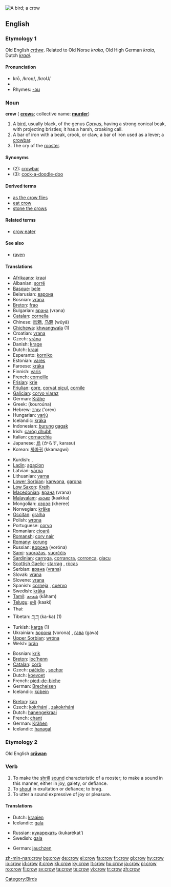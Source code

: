 {{see|Crow}}
[[Image:Corvus brachyrhynchos 2.jpg|thumb|A bird; a crow]]
{{wikipedia}}
==English==

===Etymology 1===
Old English ''[[crāwe]]''. Related to Old Norse ''kraka'', Old High German ''kraia'', Dutch ''[[kraai]]''.

====Pronunciation====
{{rfc-level|check placement of Pronunciation}}
* krō, /kroʊ/, /kroU/
* {{audio|en-us-crow.ogg|Audio (US)}}
* Rhymes: [[Rhymes:English:-əʊ|-əʊ]]

===Noun===
'''crow''' ({{p}} '''[[crows]]'''; collective name: '''[[murder]]''')

# A [[bird]], usually black, of the genus ''[[Corvus]]'', having a strong conical beak, with projecting bristles; it has a harsh, croaking call.
# A bar of iron with a beak, crook, or claw; a bar of iron used as a lever; a [[crowbar]].
# The cry of the [[rooster]].

====Synonyms====
* (2): [[crowbar]]
* (3): [[cock-a-doodle-doo]]

====Derived terms====
* [[as the crow flies]]
* [[eat crow]]
* [[stone the crows]]

====Related terms====
* [[crow eater]]

====See also====
* [[raven]]

====Translations====
{{trans-top|the bird}}
* [[Afrikaans]]: [[kraai]]
* Albanian: [[sorrë]] {{f}}
* [[Basque]]: [[bele]]
* Belarusian: [[варона]] {{f}}
* Bosnian: [[vrana]] {{f}}
* [[Breton]]: [[frao]] {{f}}
* Bulgarian: [[врана]] (vrana) {{f}}
* [[Catalan]]: [[cornella]] {{f}}
* Chinese: [[烏鴉]], [[乌鸦]] (wūyā)
* [[Chichewa]]: [[khwangwala]] (1)
* Croatian: [[vrana]] {{f}}
* Czech: [[vrána]] {{f}}
* Danish: [[krage]] {{g|Danish}}
* Dutch: [[kraai]] {{m}}
* Esperanto: [[korniko]]
* Estonian: [[vares]]
* Faroese: [[kráka]] {{f}}
* Finnish: [[varis]]
* French: [[corneille]] {{f}}
* [[Frisian]]: [[krie]] {{g|Frisian}}
* [[Friulian]]: [[çore]], [[corvat piçul]], [[cornile]]
* [[Galician]]: [[corvo viaraz]] {{m}}
* German: [[Krähe]] {{f}}
* Greek: {{t|el|κουρούνα|f|}} (kouroúna)
* Hebrew: [[עורב]] ('orev) {{m}}
* Hungarian: [[varjú]]
* Icelandic: [[kráka]] {{f}}
* Indonesian: [[burung]] [[gagak]]
* Irish: [[caróg dhubh]] {{f}}
* Italian: [[cornacchia]] {{f}}
* Japanese: [[烏]] (からす, karasu)
* Korean: [[까마귀]] (kkamagwi)
{{trans-mid}}
* Kurdish: {{KUchar|[[قه‌ل]]}}, {{KUchar|[[قه‌له‌ڕه‌ش]]}}
* [[Ladin]]: [[agacion]]
* Latvian: [[vārna]] {{f}}
* Lithuanian: [[varna]] {{f}}
* [[Lower Sorbian]]: [[karwona]], [[garona]]
* [[Low Saxon]]: [[Kreih]] {{f}}
* [[Macedonian]]: [[врана]] (vrana) {{f}}
* [[Malayalam]]: [[കാക്ക]] (kaakka)
* Mongolian: [[хэрээ]] (kheree)
* Norwegian: [[kråke]] {{f}}
* [[Occitan]]: [[gralha]] {{f}}
* Polish: [[wrona]] {{f}}
* Portuguese: [[corvo]] {{m}}
* Romanian: [[cioară]] {{f}}
* [[Romansh]]: [[corv nair]]
* [[Romany]]: [[korung]] {{m}}
* Russian: [[ворона]] (voróna) {{f}}
* [[Sami]]: [[vuoražas]], [[vuorččis]]
* [[Sardinian]]: [[carroga]], [[corrancra]], [[corronca]], [[giacu]]
* [[Scottish Gaelic]]: [[starrag]] {{f}}, [[ròcas]] {{m}}
* Serbian: [[врана]] ([[vrana]]) {{f}}
* Slovak: [[vrana#Slovak|vrana]] {{f}}
* Slovene: [[vrana]] {{f}}
* Spanish: [[corneja]] {{f}}, [[cuervo]] {{m}}
* Swedish: [[kråka]] {{c}}
* [[Tamil]]: [[காகம்]] (kāham)
* [[Telugu]]: [[కాకి]] (kaaki)
* Thai: {{THchar|[[กา]]}}
* Tibetan: [[ཀ་ཀ]] (ka-ka) (1)
* Turkish: [[karga]] (1)
* Ukrainian: [[ворона]] (vorona) {{f}}, [[гава]] (gava) {{f}}
* [[Upper Sorbian]]: [[wróna]] {{f}}
* Welsh: [[brân]] {{f}}
{{trans-bottom}}

{{trans-top|bar of iron}}
* Bosnian: [[krik]]
* [[Breton]]: [[loc'henn]] {{f}}
* [[Catalan]]: [[corb]] {{m}}
* Czech: [[páčidlo]] {{n}}, [[sochor]] {{m}}
* Dutch: [[koevoet]]
* French: [[pied-de-biche]] {{m}}
* German: [[Brecheisen]] {{n}}
* Icelandic: [[kúbein]] {{n}}
{{trans-mid}}
{{trans-bottom}}

{{trans-top|cry of the rooster}}
* [[Breton]]: [[kan]] {{m}}
* Czech: [[kokrhání]] {{n}}, [[zakokrhání]] {{n}}
* Dutch: [[hanengekraai]]
* French: [[chant]] {{m}}
* German: [[Krähen]] {{n}}
* Icelandic: [[hanagal]] {{n}}
{{trans-mid}}
{{trans-bottom}}

===Etymology 2===
Old English '''[[crāwan]]'''

===Verb===
{{en-verb|crows|crowing|crowed}}

# To make the [[shrill]] [[sound]] characteristic of a rooster; to make a sound in this manner, either in joy, gaiety, or defiance.
# To [[shout]] in exultation or defiance; to brag.
# To utter a sound expressive of joy or pleasure.

====Translations====
{{trans-top|To make the sound of a rooster}}
* Dutch: [[kraaien]]
* Icelandic: [[gala]]
{{trans-mid}}
* Russian: [[кукарекать]] (kukarékat’)
* Swedish: [[gala]]
{{trans-bottom}}

{{trans-top|To shout or brag}}
{{trans-mid}}
{{trans-bottom}}

{{trans-top|To utter a sound of joy}}
* German: [[jauchzen]]
{{trans-mid}}
{{trans-bottom}}

[[Category:Birds]]

[[zh-min-nan:crow]]
[[bg:crow]]
[[de:crow]]
[[el:crow]]
[[fa:crow]]
[[fr:crow]]
[[gl:crow]]
[[hy:crow]]
[[io:crow]]
[[id:crow]]
[[it:crow]]
[[kk:crow]]
[[ky:crow]]
[[lt:crow]]
[[hu:crow]]
[[ja:crow]]
[[pl:crow]]
[[ro:crow]]
[[fi:crow]]
[[sv:crow]]
[[ta:crow]]
[[te:crow]]
[[vi:crow]]
[[tr:crow]]
[[zh:crow]]